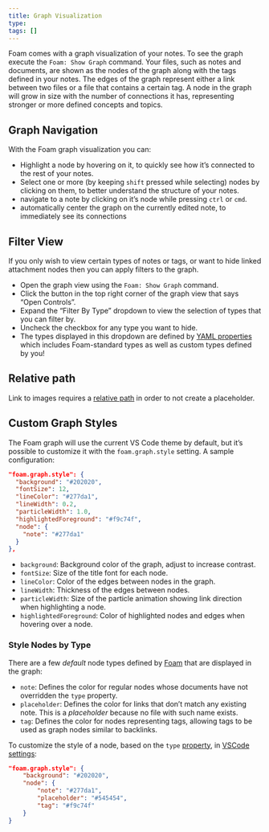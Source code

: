 ```yaml
---
title: Graph Visualization
type:
tags: []
---
```


Foam comes with a graph visualization of your notes. To see the graph execute
the `Foam: Show Graph` command. Your files, such as notes and documents, are
shown as the nodes of the graph along with the tags defined in your notes. The
edges of the graph represent either a link between two files or a file that
contains a certain tag. A node in the graph will grow in size with the number of
connections it has, representing stronger or more defined concepts and topics.

## Graph Navigation

With the Foam graph visualization you can:

- Highlight a node by hovering on it, to quickly see how it's connected to the
  rest of your notes.
- Select one or more (by keeping `shift` pressed while selecting) nodes by
  clicking on them, to better understand the structure of your notes.
- navigate to a note by clicking on it's node while pressing `ctrl` or `cmd`.
- automatically center the graph on the currently edited note, to immediately
  see its connections

## Filter View

If you only wish to view certain types of notes or tags, or want to hide linked
attachment nodes then you can apply filters to the graph.

- Open the graph view using the `Foam: Show Graph` command.
- Click the button in the top right corner of the graph view that says "Open
  Controls".
- Expand the "Filter By Type" dropdown to view the selection of types that you
  can filter by.
- Uncheck the checkbox for any type you want to hide.
- The types displayed in this dropdown are defined by [YAML properties](foam-yaml.qmd)
  which includes Foam-standard types as well as custom types defined by you!

## Relative path

Link to images requires a [relative path](relative-path.qmd) in order to not
create a placeholder.

## Custom Graph Styles

The Foam graph will use the current VS Code theme by default, but it's possible
to customize it with the `foam.graph.style` setting. A sample configuration:

```json
"foam.graph.style": {
  "background": "#202020",
  "fontSize": 12,
  "lineColor": "#277da1",
  "lineWidth": 0.2,
  "particleWidth": 1.0,
  "highlightedForeground": "#f9c74f",
  "node": {
    "note": "#277da1"
  }
},
```

- `background`: Background color of the graph, adjust to increase contrast.
- `fontSize`: Size of the title font for each node.
- `lineColor`: Color of the edges between nodes in the graph.
- `lineWidth`: Thickness of the edges between nodes.
- `particleWidth`: Size of the particle animation showing link direction when
  highlighting a node.
- `highlightedForeground`: Color of highlighted nodes and edges when hovering
  over a node.

### Style Nodes by Type

There are a few _default_ node types defined by [Foam](foam.qmd) that are
displayed in the graph:

- `note`: Defines the color for regular nodes whose documents have not
  overridden the `type` property.
- `placeholder`: Defines the color for links that don't match any existing note.
  This is a _placeholder_ because no file with such name exists.
- `tag`: Defines the color for nodes representing tags, allowing tags to be used
  as graph nodes similar to backlinks.

To customize the style of a node, based on the `type` [property](foam-yaml.qmd),
in [VSCode settings](vscode-settings):

```json
"foam.graph.style": {
    "background": "#202020",
    "node": {
        "note": "#277da1",
        "placeholder": "#545454",
        "tag": "#f9c74f"
    }
}
```
